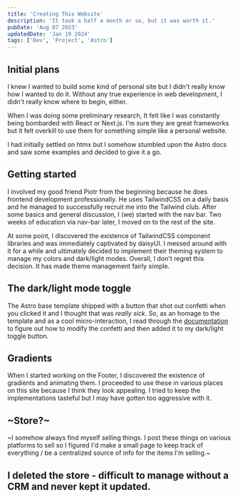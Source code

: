 ```yaml
---
title: 'Creating This Website'
description: 'It took a half a month or so, but it was worth it.'
pubDate: 'Aug 07 2023'
updatedDate: 'Jan 19 2024'
tags: ['Dev', 'Project', 'Astro']
---
```


## Initial plans

I knew I wanted to build some kind of personal site but I didn't really know how I wanted to do it. Without any true experience in web development, I didn't really know where to begin, either. 

When I was doing some preliminary research, It felt like I was constantly being bombarded with React or Next.js. I'm sure they are great frameworks but it felt overkill to use them for something simple like a personal website.

I had initially settled on htmx but I somehow stumbled upon the Astro docs and saw some examples and decided to give it a go.

## Getting started

I involved my good friend Piotr from the beginning because he does frontend development professionally. He uses TailwindCSS on a daily basis and he managed to successfully recruit me into the Tailwind club. After some basics and general discussion, I (we) started with the nav bar. Two weeks of education via nav-bar later, I moved on to the rest of the site.

At some point, I discovered the existence of TailwindCSS component libraries and was immediately captivated by daisyUI. I messed around with it for a while and ultimately decided to implement their theming system to manage my colors and dark/light modes. Overall, I don't regret this decision. It has made theme management fairly simple.

## The dark/light mode toggle

The Astro base template shipped with a button that shot out confetti when you clicked it and I thought that was *really sick*. So, as an homage to the template and as a cool micro-interaction, I read through the [documentation](https://github.com/catdad/canvas-confetti) to figure out how to modify the confetti and then added it to my dark/light toggle button.

## Gradients

When I started working on the Footer, I discovered the existence of gradients and animating them. I proceeded to use these in various places on this site because I think they look appealing. I tried to keep the implementations tasteful but I may have gotten too aggressive with it.

## ~Store?~

~I somehow always find myself selling things. I post these things on various platforms to sell so I figured I'd make a small page to keep track of everything / be a centralized source of info for the items I'm selling.~

## I deleted the store - difficult to manage without a CRM and never kept it updated.